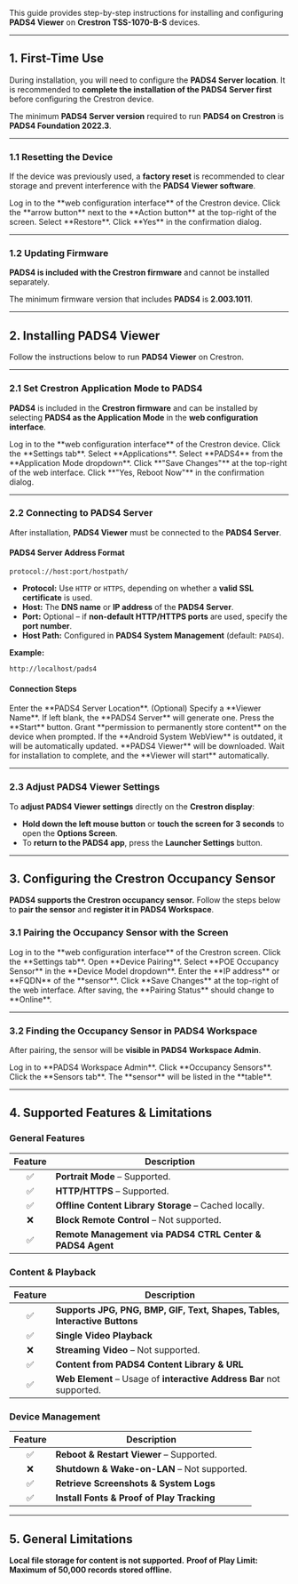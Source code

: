This guide provides step-by-step instructions for installing and configuring **PADS4 Viewer** on **Crestron TSS-1070-B-S** devices.  

---

## **1. First-Time Use**  

During installation, you will need to configure the **PADS4 Server location**. It is recommended to **complete the installation of the PADS4 Server first** before configuring the Crestron device.  

<Note>The minimum **PADS4 Server version** required to run **PADS4 on Crestron** is **PADS4 Foundation 2022.3**.</Note>  

---

### **1.1 Resetting the Device**  

If the device was previously used, a **factory reset** is recommended to clear storage and prevent interference with the **PADS4 Viewer software**.  

<Steps>  
  <Step title="Step One">  
    Log in to the **web configuration interface** of the Crestron device.  
  </Step>  
  <Step title="Step Two">  
    Click the **arrow button** next to the **Action button** at the top-right of the screen.  
  </Step>  
  <Step title="Step Three">  
    Select **Restore**.  
  </Step>  
  <Step title="Step Four">  
    Click **Yes** in the confirmation dialog.  
  </Step>  
</Steps>  

---

### **1.2 Updating Firmware**  

**PADS4 is included with the Crestron firmware** and cannot be installed separately.  

<Note>The minimum firmware version that includes **PADS4** is **2.003.1011**.</Note>  

---

## **2. Installing PADS4 Viewer**  

Follow the instructions below to run **PADS4 Viewer** on Crestron.  

---

### **2.1 Set Crestron Application Mode to PADS4**  

**PADS4** is included in the **Crestron firmware** and can be installed by selecting **PADS4 as the Application Mode** in the **web configuration interface**.  

<Steps>  
  <Step title="Step One">  
    Log in to the **web configuration interface** of the Crestron device.  
  </Step>  
  <Step title="Step Two">  
    Click the **Settings tab**.  
  </Step>  
  <Step title="Step Three">  
    Select **Applications**.  
  </Step>  
  <Step title="Step Four">  
    Select **PADS4** from the **Application Mode dropdown**.  
  </Step>  
  <Step title="Step Five">  
    Click **"Save Changes"** at the top-right of the web interface.  
  </Step>  
  <Step title="Step Six">  
    Click **"Yes, Reboot Now"** in the confirmation dialog.  
  </Step>  
</Steps>  

---

### **2.2 Connecting to PADS4 Server**  

After installation, **PADS4 Viewer** must be connected to the **PADS4 Server**.  

#### **PADS4 Server Address Format**  
```  
protocol://host:port/hostpath/  
```  
- **Protocol:** Use `HTTP` or `HTTPS`, depending on whether a **valid SSL certificate** is used.  
- **Host:** The **DNS name** or **IP address** of the **PADS4 Server**.  
- **Port:** Optional – if **non-default HTTP/HTTPS ports** are used, specify the **port number**.  
- **Host Path:** Configured in **PADS4 System Management** (default: `PADS4`).  

**Example:**  
```  
http://localhost/pads4  
```  

#### **Connection Steps**  

<Steps>  
  <Step title="Step One">  
    Enter the **PADS4 Server Location**.  
  </Step>  
  <Step title="Step Two">  
    (Optional) Specify a **Viewer Name**. If left blank, the **PADS4 Server** will generate one.  
  </Step>  
  <Step title="Step Three">  
    Press the **Start** button.  
  </Step>  
  <Step title="Step Four">  
    Grant **permission to permanently store content** on the device when prompted.  
  </Step>  
  <Step title="Step Five">  
    If the **Android System WebView** is outdated, it will be automatically updated.  
  </Step>  
  <Step title="Step Six">  
    **PADS4 Viewer** will be downloaded. Wait for installation to complete, and the **Viewer will start** automatically.  
  </Step>  
</Steps>  

---

### **2.3 Adjust PADS4 Viewer Settings**  

To **adjust PADS4 Viewer settings** directly on the **Crestron display**:  

- **Hold down the left mouse button** or **touch the screen for 3 seconds** to open the **Options Screen**.  
- To **return to the PADS4 app**, press the **Launcher Settings** button.  

---

## **3. Configuring the Crestron Occupancy Sensor**  

**PADS4 supports the Crestron occupancy sensor.** Follow the steps below to **pair the sensor** and **register it in PADS4 Workspace**.  

### **3.1 Pairing the Occupancy Sensor with the Screen**  

<Steps>  
  <Step title="Step One">  
    Log in to the **web configuration interface** of the Crestron screen.  
  </Step>  
  <Step title="Step Two">  
    Click the **Settings tab**.  
  </Step>  
  <Step title="Step Three">  
    Open **Device Pairing**.  
  </Step>  
  <Step title="Step Four">  
    Select **POE Occupancy Sensor** in the **Device Model dropdown**.  
  </Step>  
  <Step title="Step Five">  
    Enter the **IP address** or **FQDN** of the **sensor**.  
  </Step>  
  <Step title="Step Six">  
    Click **Save Changes** at the top-right of the web interface.  
  </Step>  
  <Step title="Step Seven">  
    After saving, the **Pairing Status** should change to **Online**.  
  </Step>  
</Steps>  

---

### **3.2 Finding the Occupancy Sensor in PADS4 Workspace**  

After pairing, the sensor will be **visible in PADS4 Workspace Admin**.  

<Steps>  
  <Step title="Step One">  
    Log in to **PADS4 Workspace Admin**.  
  </Step>  
  <Step title="Step Two">  
    Click **Occupancy Sensors**.  
  </Step>  
  <Step title="Step Three">  
    Click the **Sensors tab**.  
  </Step>  
  <Step title="Step Four">  
    The **sensor** will be listed in the **table**.  
  </Step>  
</Steps>  

---

## **4. Supported Features & Limitations**  

### **General Features**  

| Feature | Description |  
|:------:|------------|  
| ✅ | **Portrait Mode** – Supported. |  
| ✅ | **HTTP/HTTPS** – Supported. |  
| ✅ | **Offline Content Library Storage** – Cached locally. |  
| ❌ | **Block Remote Control** – Not supported. |  
| ✅ | **Remote Management via PADS4 CTRL Center & PADS4 Agent** |  

### **Content & Playback**  

| Feature | Description |  
|:------:|------------|  
| ✅ | **Supports JPG, PNG, BMP, GIF, Text, Shapes, Tables, Interactive Buttons** |  
| ✅ | **Single Video Playback** |  
| ❌ | **Streaming Video** – Not supported. |  
| ✅ | **Content from PADS4 Content Library & URL** |  
| ✅ | **Web Element** – Usage of **interactive Address Bar** not supported. |  

### **Device Management**  

| Feature | Description |  
|:------:|------------|  
| ✅ | **Reboot & Restart Viewer** – Supported. |  
| ❌ | **Shutdown & Wake-on-LAN** – Not supported. |  
| ✅ | **Retrieve Screenshots & System Logs** |  
| ✅ | **Install Fonts & Proof of Play Tracking** |  

---

## **5. General Limitations**  

<Warning> **Local file storage for content is not supported.** </Warning> 
<Warning> **Proof of Play Limit: Maximum of 50,000 records stored offline.** </Warning> 

